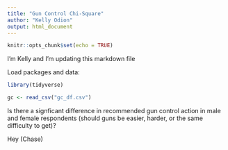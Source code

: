 ```yaml
---
title: "Gun Control Chi-Square"
author: "Kelly Odion"
output: html_document
---
```


```r
knitr::opts_chunk$set(echo = TRUE)
```

I'm Kelly and I'm updating this markdown file

Load packages and data:

```r
library(tidyverse)

gc <- read_csv("gc_df.csv")
```

Is there a signficant difference in recommended gun control action in male and female respondents (should guns be easier, harder, or the same difficulty to get)? 



Hey (Chase)


